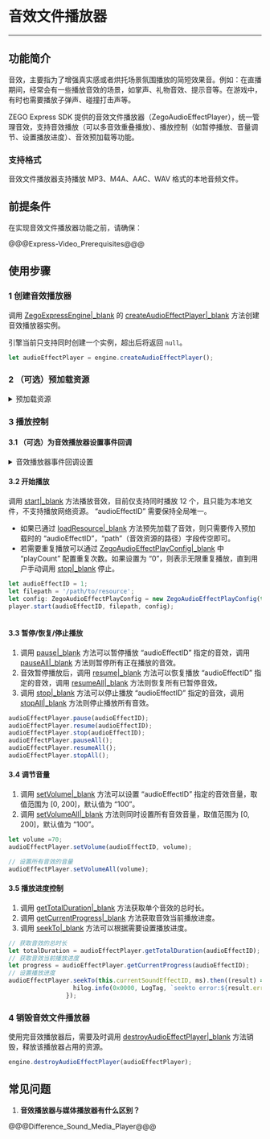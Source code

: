# 音效文件播放器

- - -

## 功能简介

音效，主要指为了增强真实感或者烘托场景氛围播放的简短效果音。例如：在直播期间，经常会有一些播放音效的场景，如掌声、礼物音效、提示音等。在游戏中，有时也需要播放子弹声、碰撞打击声等。 

ZEGO Express SDK 提供的音效文件播放器（ZegoAudioEffectPlayer），统一管理音效，支持音效播放（可以多音效重叠播放）、播放控制（如暂停播放、音量调节、设置播放进度）、音效预加载等功能。

### 支持格式

音效文件播放器支持播放 MP3、M4A、AAC、WAV 格式的本地音频文件。

## 前提条件

在实现音效文件播放器功能之前，请确保：

@@@Express-Video_Prerequisites@@@

## 使用步骤

### 1 创建音效播放器

调用 [ZegoExpressEngine\|_blank](/unique-api/express-video-sdk/zh/ets_ohos/classes/_zegoexpressengine_.zegoexpressengine.html) 的 [createAudioEffectPlayer\|_blank](/unique-api/express-video-sdk/zh/ets_ohos/classes/_zegoexpressengine_.zegoexpressengine.html#createaudioeffectplayer) 方法创建音效播放器实例。

<div class="mk-warning">

引擎当前只支持同时创建一个实例，超出后将返回 `null`。  
</div>

```ts
let audioEffectPlayer = engine.createAudioEffectPlayer();
```

### 2 （可选）预加载资源

<details class="zg-primary">
    <summary>预加载资源</summary>

在频繁播放相同音效场景中，SDK 为了优化重复读文件并解码的性能，提供了预加载音效文件到内存中的功能。

调用  [loadResource\|_blank](/unique-api/express-video-sdk/zh/ets_ohos/classes/_zegoexpressdefines_.zegoaudioeffectplayer.html#loadresource) 方法加载音效资源，可通过 “callback” 参数来监听加载的结果，显示加载成功后方可播放。最多支持同时预加载 15 个本地音效文件（不支持网络资源），并且单个音效文件时长不能超过 30s，否则加载会报错。

当加载的音效使用完成后，可以调用 [unloadResource\|_blank](/unique-api/express-video-sdk/zh/ets_ohos/classes/_zegoexpressdefines_.zegoaudioeffectplayer.html#unloadresource) 接口卸载，以释放相关资源。否则 SDK 将在 [ZegoAudioEffectPlayer\|_blank](/unique-api/express-video-sdk/zh/ets_ohos/classes/_zegoexpressdefines_.zegoaudioeffectplayer.html) 实例释放时会自动卸载已加载的音效。


<div class="mk-hint">

预加载为非必须操作，为了提高性能或者需要反复播放某个特定的音效时推荐使用。   
</div>


```ts
// 加载音效资源
let soundID = 1;
let filepath: string = '/path/to/resource';
audioEffectPlayer.loadResource(soundID, filepath);

// 卸载音效资源
audioEffectPlayer.unloadResource(soundID);
```
</details>

### 3 播放控制

#### 3.1 （可选）为音效播放器设置事件回调

<details class="zg-primary">
    <summary>音效播放器事件回调设置</summary>

可以根据需要调用音效播放器的 [onAudioEffectPlayerStateUpdate\|_blank](/unique-api/express-video-sdk/zh/ets_ohos/interfaces/_zegoexpresseventhandler_.zegoaudioeffectplayerlistener.html#onaudioeffectplayerstateupdate) 方法为播放器设置事件回调，用于监听“音效播放状态改变”等通知。

```ts
this.player.on('onAudioEffectPlayerStateUpdate', (audioEffectID: number, state: ZegoAudioEffectPlayState, errorCode: number) => {
        let msg: string = `onAudioEffectPlayerStateUpdate. id: ${audioEffectID}, state: ${state}, error:${errorCode}`;
        this.logInfo(msg);
        hilog.info(0x0000, LogTag, msg);
      })
```
</details>


#### 3.2 开始播放

调用 [start\|_blank](/unique-api/express-video-sdk/zh/ets_ohos/classes/_zegoexpressdefines_.zegoaudioeffectplayer.html#start) 方法播放音效，目前仅支持同时播放 12 个，且只能为本地文件，不支持播放网络资源。 “audioEffectID” 需要保持全局唯一。

* 如果已通过 [loadResource\|_blank](/unique-api/express-video-sdk/zh/ets_ohos/classes/_zegoexpressdefines_.zegoaudioeffectplayer.html#loadresource) 方法预先加载了音效，则只需要传入预加载时的 “audioEffectID”，“path”（音效资源的路径）字段传空即可。
* 若需要重复播放可以通过 [ZegoAudioEffectPlayConfig\|_blank](/unique-api/express-video-sdk/zh/ets_ohos/classes/_zegoexpressdefines_.zegoaudioeffectplayconfig.html) 中 “playCount” 配置重复次数。如果设置为 “0”，则表示无限重复播放，直到用户手动调用 [stop\|_blank](/unique-api/express-video-sdk/zh/ets_ohos/classes/_zegoexpressdefines_.zegoaudioeffectplayer.html#stop) 停止。

```ts
let audioEffectID = 1;
let filepath = '/path/to/resource';
let config: ZegoAudioEffectPlayConfig = new ZegoAudioEffectPlayConfig(this.repeat, this.is_publish);
player.start(audioEffectID, filepath, config);
    
```

#### 3.3 暂停/恢复/停止播放

1. 调用 [pause\|_blank](/unique-api/express-video-sdk/zh/ets_ohos/classes/_zegoexpressdefines_.zegoaudioeffectplayer.html#pause) 方法可以暂停播放 “audioEffectID” 指定的音效，调用 [pauseAll\|_blank](/unique-api/express-video-sdk/zh/ets_ohos/classes/_zegoexpressdefines_.zegoaudioeffectplayer.html#pauseall) 方法则暂停所有正在播放的音效。
2. 音效暂停播放后，调用 [resume\|_blank](/unique-api/express-video-sdk/zh/ets_ohos/classes/_zegoexpressdefines_.zegoaudioeffectplayer.html#resume) 方法可以恢复播放 “audioEffectID” 指定的音效，调用 [resumeAll\|_blank](/unique-api/express-video-sdk/zh/ets_ohos/classes/_zegoexpressdefines_.zegoaudioeffectplayer.html#resumeall) 方法则恢复所有已暂停音效。
3. 调用 [stop\|_blank](/unique-api/express-video-sdk/zh/ets_ohos/classes/_zegoexpressdefines_.zegoaudioeffectplayer.html#stop) 方法可以停止播放 “audioEffectID” 指定的音效，调用 [stopAll\|_blank](/unique-api/express-video-sdk/zh/ets_ohos/classes/_zegoexpressdefines_.zegoaudioeffectplayer.html#stopall) 方法则停止播放所有音效。

```ts
audioEffectPlayer.pause(audioEffectID);
audioEffectPlayer.resume(audioEffectID);
audioEffectPlayer.stop(audioEffectID);
audioEffectPlayer.pauseAll();
audioEffectPlayer.resumeAll();
audioEffectPlayer.stopAll();
```

#### 3.4 调节音量

1. 调用 [setVolume\|_blank](/unique-api/express-video-sdk/zh/ets_ohos/classes/_zegoexpressdefines_.zegoaudioeffectplayer.html#setvolume) 方法可以设置 “audioEffectID” 指定的音效音量，取值范围为 [0, 200]，默认值为 “100”。
2. 调用 [setVolumeAll\|_blank](/unique-api/express-video-sdk/zh/ets_ohos/classes/_zegoexpressdefines_.zegoaudioeffectplayer.html#setvolumeall) 方法则同时设置所有音效音量，取值范围为 [0, 200]，默认值为 “100”。

```ts
let volume =70;
audioEffectPlayer.setVolume(audioEffectID, volume);

// 设置所有音效的音量
audioEffectPlayer.setVolumeAll(volume);
```

#### 3.5 播放进度控制

1. 调用 [getTotalDuration\|_blank](/unique-api/express-video-sdk/zh/ets_ohos/classes/_zegoexpressdefines_.zegoaudioeffectplayer.html#gettotalduration) 方法获取单个音效的总时长。
2. 调用 [getCurrentProgress\|_blank](/unique-api/express-video-sdk/zh/ets_ohos/classes/_zegoexpressdefines_.zegoaudioeffectplayer.html#getcurrentprogress) 方法获取音效当前播放进度。
3. 调用 [seekTo\|_blank](/unique-api/express-video-sdk/zh/ets_ohos/classes/_zegoexpressdefines_.zegoaudioeffectplayer.html#seekto) 方法可以根据需要设置播放进度。

```ts
// 获取音效的总时长
let totalDuration = audioEffectPlayer.getTotalDuration(audioEffectID);
// 获取音效当前播放进度
let progress = audioEffectPlayer.getCurrentProgress(audioEffectID);
// 设置播放进度
audioEffectPlayer.seekTo(this.currentSoundEffectID, ms).then((result) => {
                  hilog.info(0x0000, LogTag, `seekto error:${result.errorCode}`);
                });
```


### 4 销毁音效文件播放器

使用完音效播放器后，需要及时调用 [destroyAudioEffectPlayer\|_blank](/unique-api/express-video-sdk/zh/ets_ohos/classes/_zegoexpressengine_.zegoexpressengine.html#destroyaudioeffectplayer) 方法销毁，释放该播放器占用的资源。

```ts
engine.destroyAudioEffectPlayer(audioEffectPlayer);
```

## 常见问题

1. **音效播放器与媒体播放器有什么区别？**

@@@Difference_Sound_Media_Player@@@
